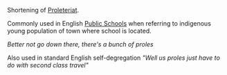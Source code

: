 Shortening of [[Proleteriat]]. 

Commonly used in English [[Public School]]s when referring to indigenous young population of town where school is located.

''Better not go down there, there's a bunch of proles''

Also used in standard English self-degregation ''"Well us proles just have to do with second class travel"''
